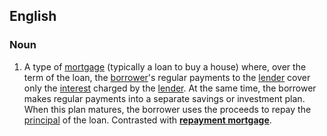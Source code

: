 ==English==

===Noun===
{{en-noun}}

# A type of [[mortgage]] (typically a loan to buy a house) where, over the term of the loan, the [[borrower]]'s regular payments to the [[lender]] cover only the [[interest]] charged by the [[lender]]. At the same time, the borrower makes regular payments into a separate savings or investment plan. When this plan matures, the borrower uses the proceeds to repay the [[principal]] of the loan. Contrasted with '''[[repayment mortgage]]'''.